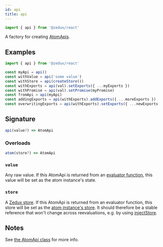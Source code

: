 ```yaml
---
id: api
title: api
---
```


```ts
import { api } from '@zedux/react'
```

A factory for creating [AtomApis](../classes/AtomApi).

## Examples

```ts
import { api } from '@zedux/react'

const myApi = api()
const withValue = api('some value')
const withStore = api(createStore())
const withExports = api(val).setExports({ ...myExports })
const withPromise = api(val).setPromise(myPromise)
const fromApi = api(myApi)
const addingExports = api(withExports).addExports({ ...moreExports })
const overwritingExports = api(withExports).setExports({ ...newExports })
```

## Signature

```ts
api(value?) => AtomApi
```

### Overloads

```ts
atom(store?) => AtomApi
```

### `value`

Any raw value. If this AtomApi is returned from an [evaluator function](../glossary#evaluator), this value will be set as the atom instance's state.

### `store`

A [Zedux store](../classes/Store). If this AtomApi is returned from an evaluator function, this store will be set as the [atom instance's store](../classes/AtomInstance#store). It should therefore be a stable reference that won't change across reevaluations, e.g. by using [injectStore](../injectors/injectStore).

## Notes

See [the AtomApi class](../classes/AtomApi) for more info.
